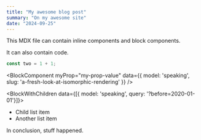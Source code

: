 ```yaml
---
title: "My awesome blog post"
summary: "On my awesome site"
date: "2024-09-25"
---
```


This MDX file can contain <InlineComponent myProp="my-prop-value">inline components</InlineComponent> and block components.

It can also contain code.

```js
const two = 1 + 1;
```

<BlockComponent myProp="my-prop-value" data={{ model: 'speaking', slug: 'a-fresh-look-at-isomorphic-rendering' }} />

<BlockWithChildren data={[{ model: 'speaking', query: '?before=2020-01-01'}]}>
- Child list item
- Another list item
</BlockWithChildren>

In conclusion, stuff happened.
